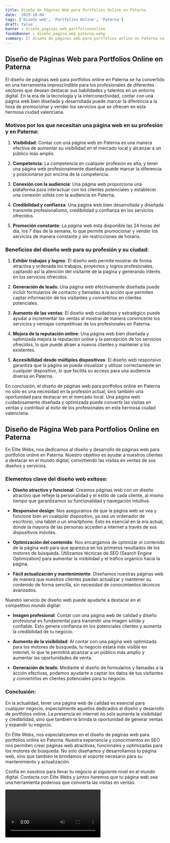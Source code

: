 ```yaml
---
title: Diseño de Páginas Web para Portfolios Online en Paterna
date: '2023-10-04'
tags: ['Diseño web', 'Portfolios Online', 'Paterna']
draft: false
banner : diseño_paginas_web_portfoliosonline
fondoBanner : diseño_pagina_web_paterna.webp
summary: El diseño de páginas web para portfolios online en Paterna se ha convertido en una herramienta imprescindible para los profesionales de diferentes sectores que desean destacar sus habilidades y talentos en un entorno digital. En la era de la tecnología y la interconectividad, contar con una página web bien diseñada y desarrollada puede marcar la diferencia a la hora de promocionar y vender los servicios que se ofrecen en esta hermosa ciudad valenciana.
---
```


## Diseño de Páginas Web para Portfolios Online en Paterna

El diseño de páginas web para portfolios online en Paterna se ha convertido en una herramienta imprescindible para los profesionales de diferentes sectores que desean destacar sus habilidades y talentos en un entorno digital. En la era de la tecnología y la interconectividad, contar con una página web bien diseñada y desarrollada puede marcar la diferencia a la hora de promocionar y vender los servicios que se ofrecen en esta hermosa ciudad valenciana.

### Motivos por los que necesitan una página web en su profesión y en Paterna:

1. **Visibilidad**: Contar con una página web en Paterna es una manera efectiva de aumentar su visibilidad en el mercado local y alcanzar a un público más amplio.

2. **Competencia**: La competencia en cualquier profesión es alta, y tener una página web profesionalmente diseñada puede marcar la diferencia y posicionarse por encima de la competencia.

3. **Conexión con la audiencia**: Una página web proporciona una plataforma para interactuar con los clientes potenciales y establecer una conexión sólida con la audiencia en Paterna.

4. **Credibilidad y confianza**: Una página web bien desarrollada y diseñada transmite profesionalismo, credibilidad y confianza en los servicios ofrecidos.

5. **Promoción constante**: La página web está disponible las 24 horas del día, los 7 días de la semana, lo que permite promocionar y vender los servicios de manera constante y sin restricciones de horario.

### Beneficios del diseño web para su profesión y su ciudad:

1. **Exhibir trabajos y logros**: El diseño web permite mostrar de forma atractiva y ordenada los trabajos, proyectos y logros profesionales, captando así la atención del visitante de la página y generando interés en los servicios ofrecidos.

2. **Generación de leads**: Una página web efectivamente diseñada puede incluir formularios de contacto y llamadas a la acción que permiten captar información de los visitantes y convertirlos en clientes potenciales.

3. **Aumento de las ventas**: El diseño web cuidadoso y estratégico puede ayudar a incrementar las ventas al mostrar de manera convincente los servicios y ventajas competitivas de los profesionales en Paterna.

4. **Mejora de la reputación online**: Una página web bien diseñada y optimizada mejora la reputación online y la percepción de los servicios ofrecidos, lo que puede atraer a nuevos clientes y mantener a los existentes.

5. **Accesibilidad desde múltiples dispositivos**: El diseño web responsivo garantiza que la página se pueda visualizar y utilizar correctamente en cualquier dispositivo, lo que facilita su acceso para una audiencia diversa en Paterna.

En conclusión, el diseño de páginas web para portfolios online en Paterna no sólo es una necesidad en la profesión actual, sino también una oportunidad para destacar en el mercado local. Una página web cuidadosamente diseñada y optimizada puede convertir las visitas en ventas y contribuir al éxito de los profesionales en esta hermosa ciudad valenciana.

<GifSeo />

<Cta />

## Diseño de Página Web para Portfolios Online en Paterna

En Élite Webs, nos dedicamos al diseño y desarrollo de páginas web para portfolios online en Paterna. Nuestro objetivo es ayudar a nuestros clientes a destacar en el mundo digital, convirtiendo las visitas en ventas de sus diseños y servicios.

### Elementos clave del diseño web exitoso:

- **Diseño atractivo y funcional**: Creamos páginas web con un diseño atractivo que refleje la personalidad y el estilo de cada cliente, al mismo tiempo que garantizamos su funcionalidad y navegación intuitiva.

- **Responsive design**: Nos aseguramos de que la página web se vea y funcione bien en cualquier dispositivo, ya sea un ordenador de escritorio, una tablet o un smartphone. Esto es esencial en la era actual, donde la mayoría de las personas acceden a internet a través de sus dispositivos móviles.

- **Optimización del contenido**: Nos encargamos de optimizar el contenido de la página web para que aparezca en los primeros resultados de los motores de búsqueda. Utilizamos técnicas de SEO (Search Engine Optimization) para aumentar la visibilidad y el tráfico orgánico hacia la página.

- **Fácil actualización y mantenimiento**: Diseñamos nuestras páginas web de manera que nuestros clientes puedan actualizar y mantener su contenido de forma sencilla, sin necesidad de conocimientos técnicos avanzados.

Nuestro servicio de diseño web puede ayudarte a destacar en el competitivo mundo digital:

- **Imagen profesional**: Contar con una página web de calidad y diseño profesional es fundamental para transmitir una imagen sólida y confiable. Esto genera confianza en los potenciales clientes y aumenta la credibilidad de tu negocio.

- **Aumento de la visibilidad**: Al contar con una página web optimizada para los motores de búsqueda, tu negocio estará más visible en internet, lo que te permitirá alcanzar a un público más amplio y aumentar las oportunidades de venta.

- **Generación de leads**: Mediante el diseño de formularios y llamadas a la acción efectivas, podemos ayudarte a captar los datos de tus visitantes y convertirlos en clientes potenciales para tu negocio.

### Conclusión:

En la actualidad, tener una página web de calidad es esencial para cualquier negocio, especialmente aquellos dedicados al diseño y desarrollo de portfolios online. La presencia en internet no solo aumenta la visibilidad y credibilidad, sino que también te brinda la oportunidad de generar ventas y expandir tu negocio.

En Élite Webs, nos especializamos en el diseño de páginas web para portfolios online en Paterna. Nuestra experiencia y conocimientos en SEO nos permiten crear páginas web atractivas, funcionales y optimizadas para los motores de búsqueda. No solo diseñamos y desarrollamos tu página web, sino que también te brindamos el soporte necesario para su mantenimiento y actualización.

Confía en nosotros para llevar tu negocio al siguiente nivel en el mundo digital. Contacta con Élite Webs y juntos haremos que tu página web sea una herramienta poderosa que convierta las visitas en ventas.

<Video />

<CtaBot job='Portfolios Online' city='Paterna'/>

<Gmaps query='Paterna+españa+maps' />